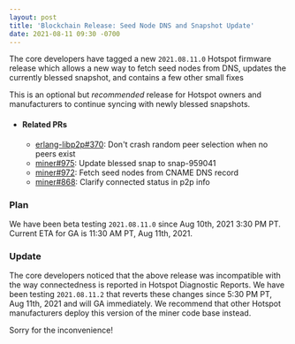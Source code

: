 ```yaml
---
layout: post
title: 'Blockchain Release: Seed Node DNS and Snapshot Update'
date: 2021-08-11 09:30 -0700
---
```


The core developers have tagged a new `2021.08.11.0` Hotspot firmware release which allows a new way
to fetch seed nodes from DNS, updates the currently blessed snapshot, and contains a few other small
fixes

This is an optional but _recommended_ release for Hotspot owners and manufacturers to continue
syncing with newly blessed snapshots.

- #### Related PRs

  - [erlang-libp2p#370](https://github.com/helium/erlang-libp2p/pull/370): Don't crash random peer
    selection when no peers exist
  - [miner#975](https://github.com/helium/miner/pull/975): Update blessed snap to snap-959041
  - [miner#972](https://github.com/helium/miner/pull/975): Fetch seed nodes from CNAME DNS record
  - [miner#868](https://github.com/helium/miner/pull/868): Clarify connected status in p2p info

### Plan

We have been beta testing `2021.08.11.0` since Aug 10th, 2021 3:30 PM PT. Current ETA for GA is
11:30 AM PT, Aug 11th, 2021.

### Update

The core developers noticed that the above release was incompatible with the way connectedness is
reported in Hotspot Diagnostic Reports. We have been testing `2021.08.11.2` that reverts these
changes since 5:30 PM PT, Aug 11th, 2021 and will GA immediately. We recommend that other Hotspot
manufacturers deploy this version of the miner code base instead.

Sorry for the inconvenience!
